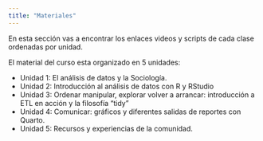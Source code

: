 ```yaml
---
title: "Materiales"
---
```


En esta sección vas a encontrar los enlaces videos y scripts de cada clase ordenadas por unidad.

El material del curso esta organizado en 5 unidades:

-   Unidad 1: El análisis de datos y la Sociología.
-   Unidad 2: Introducción al análisis de datos con R y RStudio
-   Unidad 3: Ordenar manipular, explorar volver a arrancar: introducción a ETL en acción y la filosofía "tidy"
-   Unidad 4: Comunicar: gráficos y diferentes salidas de reportes con Quarto.
-   Unidad 5: Recursos y experiencias de la comunidad.
